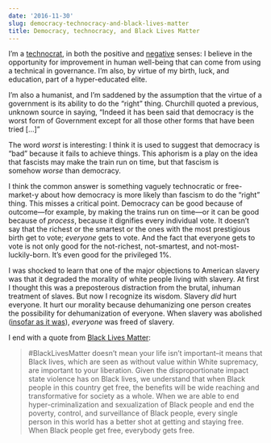 ```yaml
---
date: '2016-11-30'
slug: democracy-technocracy-and-black-lives-matter
title: Democracy, technocracy, and Black Lives Matter
---
```


I'm a [technocrat](https://en.wikipedia.org/wiki/Technocracy), in both the positive and [negative](http://oscillatorblog.com/post/153405853948/standing-up-for-science) senses: I believe in the opportunity for improvement in human well-being that can come from using a technical in governance. I'm also, by virtue of my birth, luck, and education, part of a hyper-educated elite.

I'm also a humanist, and I'm saddened by the assumption that the virtue of a government is its ability to do the "right" thing. Churchill quoted a previous, unknown source in saying, "Indeed it has been said that democracy is the worst form of Government except for all those other forms that have been tried [...]"

The word _worst_ is interesting: I think it is used to suggest that democracy is "bad" because it fails to achieve things. This aphorism is a play on the idea that fascists may make the train run on time, but that fascism is somehow _worse_ than democracy.

I think the common answer is something vaguely technocratic or free-market-y about how democracy is more likely than fascism to do the "right" thing. This misses a critical point. Democracy can be good because of outcome—for example, by making the trains run on time—or it can be good because of _process_, because it dignifies every individual vote. It doesn't say that the richest or the smartest or the ones with the most prestigious birth get to vote; _everyone_ gets to vote. And the fact that everyone gets to vote is not only good for the not-richest, not-smartest, and not-most-luckily-born. It's even good for the privileged 1%.

I was shocked to learn that one of the major objections to American slavery was that it degraded the morality of white people living with slavery. At first I thought this was a preposterous distraction from the brutal, inhuman treatment of slaves. But now I recognize its wisdom. Slavery _did_ hurt everyone. It hurt our morality because dehumanizing one person creates the possibility for dehumanization of everyone. When slavery was abolished ([insofar as it was](https://en.wikipedia.org/wiki/13TH_(film))), _everyone_ was freed of slavery.

I end with a quote from [Black Lives Matter](http://blacklivesmatter.com/herstory/):



<blockquote>#BlackLivesMatter doesn’t mean your life isn’t important–it means that Black lives, which are seen as without value within White supremacy, are important to your liberation. Given the disproportionate impact state violence has on Black lives, we understand that when Black people in this country get free, the benefits will be wide reaching and transformative for society as a whole. When we are able to end hyper-criminalization and sexualization of Black people and end the poverty, control, and surveillance of Black people, every single person in this world has a better shot at getting and staying free. When Black people get free, everybody gets free.</blockquote>